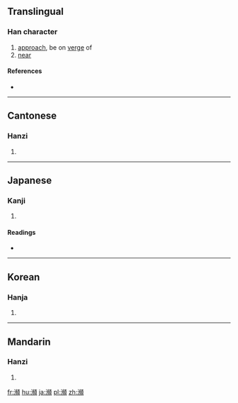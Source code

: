 {{also|濒}}
==Translingual==

===Han character===
{{Han char|rn=85|rad=水|as=16|sn=19|four=3118<sub>6</sub>|canj=水卜竹金 (EYHC)}}

# [[approach]], be on [[verge]] of
# [[near]]

====References====
* {{Han ref|kx=0659.320|dkj=18636|dj=1069.140|hdz=31783.070|uh=7015|ud=28693|bh=C378|bd=50040}}

----

==Cantonese==

===Hanzi===
{{yue-hanzi|jyut=|y=ban1, pan4|sim=濒}}

# {{defn|lang=yue|sort=水16}}

----

==Japanese==

===Kanji===
{{ja-kanji|grade=|rs=水16}}

# {{defn|lang=ja|sort=水16}}

====Readings====
* {{ja-readings|on=[[ひん]] (hin)|kun=[[しきりに]] (shikirini), [[ほとり]] (hotori)}}

----

==Korean==

===Hanja===
{{ko-hanja|hangeul=빈|eumhun=|rv=bin|mr=pin|y=pin}}

# {{defn|lang=ko|sort=水16}}

----

==Mandarin==

===Hanzi===
{{cmn-hanzi|sim=濒|pin=[[bīn]] ([[bin1]])|wg=pin<sup>1</sup>}}

# {{defn|lang=cmn|sort=水16}}

[[fr:瀕]]
[[hu:瀕]]
[[ja:瀕]]
[[pl:瀕]]
[[zh:瀕]]